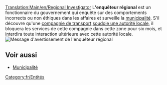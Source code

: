 [[Translation:Main/en/Regional Investigator]]
{{en/-}}
L''''enquêteur régional''' est un fonctionnaire du gouvernement qui enquête sur des comportements incorrects ou non éthiques dans les affaires et surveille la [[Main/fr/municipalité|municipalité]]. S'il découvre qu'une [[Main/fr/Compagnie de transport|compagnie de transport]] [[Main/en/Municipalité/Fr#Soudoyer les autorités locales|soudoie une autorité locale]], il bloquera les services de cette compagnie dans cette zone pour six mois, et interdira toute interaction ultérieure avec cette autorité locale.
[[File:en/Regionalinvestigator.png|center|frame|Message d'avertissement de l'enquêteur régional]]

==Voir aussi==
*[[Main/fr/Municipalité|Municipalité]]

[[Category:fr/Entités]]